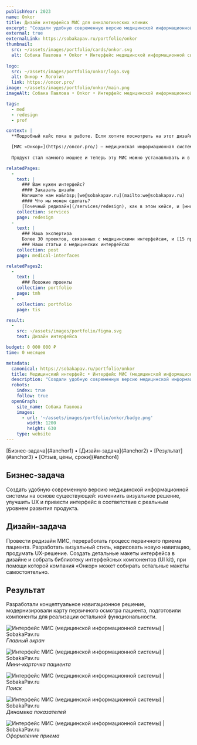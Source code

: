 ```yaml
---
publishYear: 2023
name: Onkor
title: Дизайн интерфейса МИС для онкологических клиник
excerpt: "Создали удобную современную версию медицинской информационной системы на основе существующей: изменили визуальное решение, улучшили UX и модернизировали интерфейс."
external: true
externalLink: https://sobakapav.ru/portfolio/onkor
thumbnail:
  src: ~/assets/images/portfolio/cards/onkor.svg
  alt: Собака Павлова • Onkor • Интерфейс медицинской информационной системы
  
logo:
  src: ~/assets/images/portfolio/onkor/logo.svg
  alt: Онкор • Логотип
  link: https://oncor.pro/
image: ~/assets/images/portfolio/onkor/main.png
imageAlt: Собака Павлова • Onkor • Интерфейс медицинской информационной системы

tags:
  - med
  - redesign
  - prof

context: |
  **Подробный кейс пока в работе. Если хотите посмотреть на этот дизайн в деталях, пишите нам на [we@sobakapav.ru](mailto:we@sobakapav.ru)**

  [МИС «Онкор»](https://oncor.pro/) — медицинская информационная система, которая сначала работала только с онкологическими клиниками, но выросла из одного направления. 
  
  Продукт стал намного мощнее и теперь эту МИС можно устанавливать и в небольших коммерческих клиниках.

relatedPages:
  -
    text: |
      ### Вам нужен интерфейс?
      #### Заказать дизайн
      Напишите нам на&nbsp;[we@sobakapav.ru](mailto:we@sobakapav.ru) 
      #### Что мы можем сделать?
      [Точечный редизайн](/services/redesign), как в этом кейсе, и [многое другое](/services). 
    collection: services
    page: redesign
  -
    text: |
      ### Наша экспертиза
      Более 30 проектов, связанных с медицинскими интерфейсам, и [15 проектных кейсов](https://sobakapav.ru/portfolio#med).
      ### Наши статьи о медицинских интерфейсах 
    collection: post
    page: medical-interfaces

relatedPages2:
  -
    text: |
      ### Похожие проекты
    collection: portfolio
    page: tmh
  - 
    collection: portfolio
    page: tis

result:
  -
    src: ~/assets/images/portfolio/figma.svg
    text: Дизайн интерфейса

budget: 0 000 000 ₽
time: 0 месяцев

metadata:
  canonical: https://sobakapav.ru/portfolio/onkor
  title: Медицинский интерфейс • Интерфейс МИС (медицинской информационной системы) (кейс)
  description: "Создали удобную современную версию медицинской информационной системы на основе существующей: изменили визуальное решение, улучшили UX и модернизировали интерфейс."
  robots:
    index: true
    follow: true
  openGraph:
    site_name: Собака Павлова
    images:
      - url: '~/assets/images/portfolio/onkor/badge.png'
        width: 1200
        height: 630
    type: website
---
```


<TOC>
[Бизнес-задача](#anchor1) • [Дизайн-задача](#anchor2) • [Результат](#anchor3) • [Отзыв, цены, сроки](#anchor4)
</TOC>

## <a name="anchor1" />Бизнес-задача

Создать удобную современную версию медицинской информационной системы на основе существующей: измениить визуальное решение, улучшить UX и привести интерфейс в соответствие с реальным уровнем развития продукта.

## <a name="anchor2" />Дизайн-задача

Провести редизайн МИС, переработать процесс первичного приема пациента. Разработать визуальный стиль, нарисовать новую навигацию, продумать UX-решение. Создать детальные макеты интерфейса в дизайне и собрать библиотеку интерфейсных компонентов (UI kit), при помощи которой компания «Онкор» может собирать остальные макеты самостоятельно.

## <a name="anchor3" />Результат

Разработали концептуальное навигационное решение, модернизировали карту первичного осмотра пациента, подготовили компоненты для реализации остальной функциональности.

![Интерфейс МИС (медицинской информационной системы) | SobakaPav.ru](~/assets/images/portfolio/onkor/1.png)
_Главный экран_

![Интерфейс МИС (медицинской информационной системы) | SobakaPav.ru](~/assets/images/portfolio/onkor/2.png)
_Мини-карточка пациента_

![Интерфейс МИС (медицинской информационной системы) | SobakaPav.ru](~/assets/images/portfolio/onkor/3.png)
_Поиск_

![Интерфейс МИС (медицинской информационной системы) | SobakaPav.ru](~/assets/images/portfolio/onkor/4.png)
_Динамика показателей_

![Интерфейс МИС (медицинской информационной системы) | SobakaPav.ru](~/assets/images/portfolio/onkor/5.png)
_Оформление приема_

## <a name="anchor4" />
